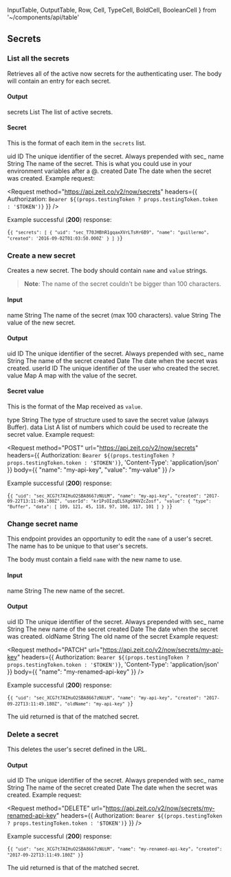   InputTable,
  OutputTable,
  Row,
  Cell,
  TypeCell,
  BoldCell,
  BooleanCell
} from '~/components/api/table'

## Secrets

### List all the secrets
<Endpoint method="GET" url="/v2/now/secrets" />

Retrieves all of the active now secrets for the authenticating user.
The body will contain an entry for each secret.

#### Output
<OutputTable>
  <Row>
    <BoldCell>secrets</BoldCell>
    <TypeCell>List</TypeCell>
    <Cell>The list of active secrets.</Cell>
  </Row>
</OutputTable>

#### Secret
This is the format of each item in the `secrets` list.

<OutputTable>
  <Row>
    <BoldCell>uid</BoldCell>
    <TypeCell>ID</TypeCell>
    <Cell>The unique identifier of the secret. Always prepended with <InlineCode>sec_</InlineCode></Cell>
  </Row>
  <Row>
    <BoldCell>name</BoldCell>
    <TypeCell>String</TypeCell>
    <Cell>The name of the secret. This is what you could use in your environment variables after a <InlineCode>@</InlineCode>.</Cell>
  </Row>
  <Row>
    <BoldCell>created</BoldCell>
    <TypeCell>Date</TypeCell>
    <Cell>The date when the secret was created.</Cell>
  </Row>
</OutputTable>

<Example>
  Example request:

  <Request
    method="https://api.zeit.co/v2/now/secrets"
    headers={{
      Authorization: `Bearer ${(props.testingToken ? props.testingToken.token : '$TOKEN')}`
    }}
  />

  Example successful (**200**) response:

  <Code>{`{
    "secrets": [
      {
        "uid": "sec_T70JHBhR1gqaxXVrLTsHr6B9",
        "name": "guillermo",
        "created": '2016-09-02T01:03:50.000Z'
      }
    ]
  }`}</Code>
</Example>

### Create a new secret
<Endpoint method="POST" url="/v2/now/secrets"/>

Creates a new secret. The body should contain `name` and `value` strings.

> **Note**: The name of the secret couldn't be bigger than 100 characters.

#### Input
<InputTable>
  <Row>
    <BoldCell>name</BoldCell>
    <TypeCell>String</TypeCell>
    <BooleanCell status={true} />
    <Cell>The name of the secret (max 100 characters).</Cell>
  </Row>
  <Row>
    <BoldCell>value</BoldCell>
    <TypeCell>String</TypeCell>
    <BooleanCell status={true} />
    <Cell>The value of the new secret.</Cell>
  </Row>
</InputTable>

#### Output
<OutputTable>
  <Row>
    <BoldCell>uid</BoldCell>
    <TypeCell>ID</TypeCell>
    <Cell>The unique identifier of the secret. Always prepended with <InlineCode>sec_</InlineCode></Cell>
  </Row>
  <Row>
    <BoldCell>name</BoldCell>
    <TypeCell>String</TypeCell>
    <Cell>The name of the secret</Cell>
  </Row>
  <Row>
    <BoldCell>created</BoldCell>
    <TypeCell>Date</TypeCell>
    <Cell>The date when the secret was created.</Cell>
  </Row>
  <Row>
    <BoldCell>userId</BoldCell>
    <TypeCell>ID</TypeCell>
    <Cell>The unique identifier of the user who created the secret.</Cell>
  </Row>
  <Row>
    <BoldCell>value</BoldCell>
    <TypeCell>Map</TypeCell>
    <Cell>A map with the value of the secret.</Cell>
  </Row>
</OutputTable>

#### Secret value
This is the format of the Map received as `value`.

<OutputTable>
  <Row>
    <BoldCell>type</BoldCell>
    <TypeCell>String</TypeCell>
    <Cell>The type of structure used to save the secret value (always <InlineCode>Buffer</InlineCode>).</Cell>
  </Row>
  <Row>
    <BoldCell>data</BoldCell>
    <TypeCell>List</TypeCell>
    <Cell>A list of numbers which could be used to recreate the secret value.</Cell>
  </Row>
</OutputTable>

<Example>
  Example request:

  <Request
    method="POST"
    url="https://api.zeit.co/v2/now/secrets"
    headers={{
      Authorization: `Bearer ${(props.testingToken ? props.testingToken.token : '$TOKEN')}`,
      'Content-Type': 'application/json'
    }}
    body={{
      "name": "my-api-key",
      "value": "my-value"
    }}
  />

  Example successful (**200**) response:

  <Code>{`{
    "uid": "sec_XCG7t7AIHuO2SBA8667zNUiM",
    "name": "my-api-key",
    "created": "2017-09-22T13:11:49.180Z",
    "userId": "kr1PsOIzqEL5Xg6M4VZcZosf",
    "value": {
      "type": "Buffer",
      "data": [
        109,
        121,
        45,
        118,
        97,
        108,
        117,
        101
      ]
    }
  }`}</Code>
</Example>

### Change secret name
<Endpoint method="PATCH" url="/v2/now/secrets/:name" />

This endpoint provides an opportunity to edit the `name`
of a user's secret. The name has to be unique to that user's secrets.

The body must contain a field `name` with the new name to use.

#### Input
<InputTable>
  <Row>
    <BoldCell>name</BoldCell>
    <TypeCell>String</TypeCell>
    <BooleanCell status={true} />
    <Cell>The new name of the secret.</Cell>
  </Row>
</InputTable>

#### Output
<OutputTable>
  <Row>
    <BoldCell>uid</BoldCell>
    <TypeCell>ID</TypeCell>
    <Cell>The unique identifier of the secret. Always prepended with <InlineCode>sec_</InlineCode></Cell>
  </Row>
  <Row>
    <BoldCell>name</BoldCell>
    <TypeCell>String</TypeCell>
    <Cell>The new name of the secret</Cell>
  </Row>
  <Row>
    <BoldCell>created</BoldCell>
    <TypeCell>Date</TypeCell>
    <Cell>The date when the secret was created.</Cell>
  </Row>
  <Row>
    <BoldCell>oldName</BoldCell>
    <TypeCell>String</TypeCell>
    <Cell>The old name of the secret</Cell>
  </Row>
</OutputTable>

<Example>
  Example request:

  <Request
    method="PATCH"
    url="https://api.zeit.co/v2/now/secrets/my-api-key"
    headers={{
      Authorization: `Bearer ${(props.testingToken ? props.testingToken.token : '$TOKEN')}`,
      'Content-Type': 'application/json'
    }}
    body={{
      "name": "my-renamed-api-key"
    }}
  />

  Example successful (**200**) response:

  <Code>{`{
    "uid": "sec_XCG7t7AIHuO2SBA8667zNUiM",
    "name": "my-api-key",
    "created": "2017-09-22T13:11:49.180Z",
    "oldName": "my-api-key"
  }`}</Code>

  The <InlineCode>uid</InlineCode> returned is that of the matched secret.
</Example>

### Delete a secret
<Endpoint method="DELETE" url="/v2/now/secrets/:name" />

This deletes the user's secret defined in the URL.

#### Output
<OutputTable>
  <Row>
    <BoldCell>uid</BoldCell>
    <TypeCell>ID</TypeCell>
    <Cell>The unique identifier of the secret. Always prepended with <InlineCode>sec_</InlineCode></Cell>
  </Row>
  <Row>
    <BoldCell>name</BoldCell>
    <TypeCell>String</TypeCell>
    <Cell>The name of the secret</Cell>
  </Row>
  <Row>
    <BoldCell>created</BoldCell>
    <TypeCell>Date</TypeCell>
    <Cell>The date when the secret was created.</Cell>
  </Row>
</OutputTable>

<Example>
  Example request:

  <Request
    method="DELETE"
    url="https://api.zeit.co/v2/now/secrets/my-renamed-api-key"
    headers={{
      Authorization: `Bearer ${(props.testingToken ? props.testingToken.token : '$TOKEN')}`
    }}
  />

  Example successful (**200**) response:

  <Code>{`{
    "uid": "sec_XCG7t7AIHuO2SBA8667zNUiM",
    "name": "my-renamed-api-key",
    "created": "2017-09-22T13:11:49.180Z"
  }`}</Code>

  The <InlineCode>uid</InlineCode> returned is that of the matched secret.
</Example>

